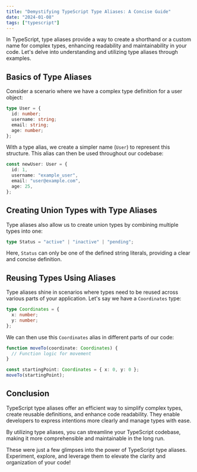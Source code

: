 ```yaml
---
title: "Demystifying TypeScript Type Aliases: A Concise Guide"
date: "2024-01-08"
tags: ["typescript"]
---
```


In TypeScript, type aliases provide a way to create a shorthand or a custom name for complex types, enhancing readability and maintainability in your code. Let's delve into understanding and utilizing type aliases through examples.

## Basics of Type Aliases

Consider a scenario where we have a complex type definition for a user object:

```typescript
type User = {
  id: number;
  username: string;
  email: string;
  age: number;
};
```

With a type alias, we create a simpler name (`User`) to represent this structure. This alias can then be used throughout our codebase:

```typescript
const newUser: User = {
  id: 1,
  username: "example_user",
  email: "user@example.com",
  age: 25,
};
```

## Creating Union Types with Type Aliases

Type aliases also allow us to create union types by combining multiple types into one:

```typescript
type Status = "active" | "inactive" | "pending";
```

Here, `Status` can only be one of the defined string literals, providing a clear and concise definition.

## Reusing Types Using Aliases

Type aliases shine in scenarios where types need to be reused across various parts of your application. Let's say we have a `Coordinates` type:

```typescript
type Coordinates = {
  x: number;
  y: number;
};
```

We can then use this `Coordinates` alias in different parts of our code:

```typescript
function moveTo(coordinate: Coordinates) {
  // Function logic for movement
}

const startingPoint: Coordinates = { x: 0, y: 0 };
moveTo(startingPoint);
```

## Conclusion

TypeScript type aliases offer an efficient way to simplify complex types, create reusable definitions, and enhance code readability. They enable developers to express intentions more clearly and manage types with ease.

By utilizing type aliases, you can streamline your TypeScript codebase, making it more comprehensible and maintainable in the long run.

These were just a few glimpses into the power of TypeScript type aliases. Experiment, explore, and leverage them to elevate the clarity and organization of your code!
